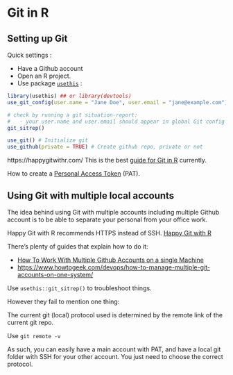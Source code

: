# Git in R

## Setting up Git


Quick settings :

- Have a Github account
- Open an R project.
- Use package [`usethis`](https://usethis.r-lib.org/articles/usethis-setup.html#get-a-github-com-account) : 

```r
library(usethis) ## or library(devtools)
use_git_config(user.name = "Jane Doe", user.email = "jane@example.com")

# check by running a git situation-report: 
#   - your user.name and user.email should appear in global Git config 
git_sitrep()

use_git() # Initialize git
use_github(private = TRUE) # Create github repo, private or not
```


https://happygitwithr.com/
This is the best [guide for Git in R](https://happygitwithr.com/) currently.


How to create a [Personal Access Token](https://github.com/r-lib/gitcreds) (PAT).




## Using Git with multiple local accounts

The idea behind using Git with multiple accounts including multiple Github account is to be able to separate your personal from your office work.

Happy Git with R recommends HTTPS instead of SSH.
[Happy Git with R](https://happygitwithr.com/https-pat#https-vs-ssh)

There's plenty of guides that explain how to do it:

- [How To Work With Multiple Github Accounts on a single Machine](https://gist.github.com/rahularity/86da20fe3858e6b311de068201d279e3)
- [https://www.howtogeek.com/devops/how-to-manage-multiple-git-accounts-on-one-system/](https://www.howtogeek.com/devops/how-to-manage-multiple-git-accounts-on-one-system/)


Use `usethis::git_sitrep()` to troubleshoot things.

However they fail to mention one thing:

The current git (local) protocol used is determined by the remote link of the current git repo.

Use `git remote -v` 

As such, you can easily have a main account with PAT, and have a local git folder with SSH for your other account. You just need to choose the correct protocol.
